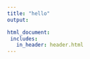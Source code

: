 ```yaml
---
title: "hello"
output:

html_document:
 includes:
   in_header: header.html
---
```


<link rel="shortcut icon" href="{path to favicon file}" />